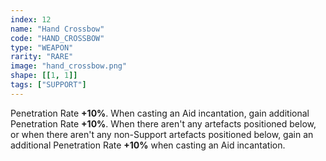 ```yaml
---
index: 12
name: "Hand Crossbow"
code: "HAND_CROSSBOW"
type: "WEAPON"
rarity: "RARE"
image: "hand_crossbow.png"
shape: [[1, 1]]
tags: ["SUPPORT"]
---
```


Penetration Rate **+10%**. When casting an Aid incantation, gain additional Penetration Rate **+10%**. When there aren't any artefacts positioned below, or when there aren't any non-Support artefacts positioned below, gain an additional Penetration Rate **+10%** when casting an Aid incantation.
